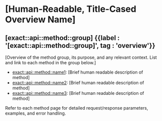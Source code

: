 
# [Human-Readable, Title-Cased Overview Name]

## [exact::api::method::group] {{label : '[exact::api::method::group]', tag : 'overview'}}

[Overview of the method group, its purpose, and any relevant context. List and link to each method in the group below.]

*   [exact::api::method::name1](/komodo-defi-framework/api/[path]/[method1]/): [Brief human readable description of method]
*   [exact::api::method::name2](/komodo-defi-framework/api/[path]/[method2]/): [Brief human readable description of method]
*   [exact::api::method::name3](/komodo-defi-framework/api/[path]/[method3]/): [Brief human readable description of method]

Refer to each method page for detailed request/response parameters, examples, and error handling. 